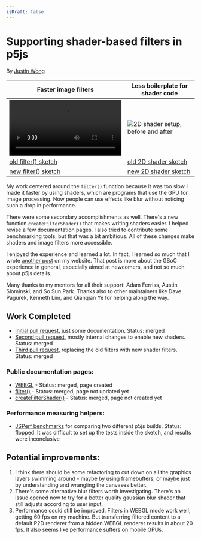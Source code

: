 ```yaml
---
isDraft: false
---
```

# Supporting shader-based filters in p5js

By [Justin Wong](https://wonger.dev)

| Faster image filters | Less boilerplate for shader code |
|-|-|
| <video src="https://github.com/wong-justin/p5.js/assets/28441593/41edb6b9-ef4c-4b2e-8b22-2237da4617d9">filter(), before and after</video> | ![2D shader setup, before and after](https://github.com/wong-justin/p5.js/assets/28441593/6bbd1627-3a01-4911-8c5c-992d63538b96) |
| [old filter() sketch](https://editor.p5js.org/jwong/sketches/oG9AOomYm) | [old 2D shader sketch](https://editor.p5js.org/jwong/sketches/ehXcWtycm) |
| [new filter() sketch](https://editor.p5js.org/jwong/sketches/nWmTF8UED) | [new 2D shader sketch](https://editor.p5js.org/jwong/sketches/T96caQxWq) |

My work centered around the `filter()` function because it was too slow.
I made it faster by using shaders, which are programs that use the GPU for image processing.
Now people can use effects like blur without noticing such a drop in performance.

There were some secondary accomplishments as well.
There's a new function `createFilterShader()` that makes writing shaders easier.
I helped revise a few documentation pages.
I also tried to contribute some benchmarking tools, but that was a bit ambitious.
All of these changes make shaders and image filters more accessible.

I enjoyed the experience and learned a lot.
In fact, I learned so much that I wrote [another post](https://wonger.dev/posts/gsoc.html) on my website.
That post is more about the GSoC experience in general, especially aimed at newcomers, and not so much about p5js details.

Many thanks to my mentors for all their support: Adam Ferriss, Austin Slominski, and So Sun Park. Thanks also to other maintainers like Dave Pagurek, Kenneth Lim, and Qianqian Ye for helping along the way.

## Work Completed

* [Initial pull request](https://github.com/processing/p5.js/pull/6167), just some documentation. Status: merged
* [Second pull request](https://github.com/processing/p5.js/pull/6237), mostly internal changes to enable new shaders. Status: merged
* [Third pull request](https://github.com/processing/p5.js/pull/6324), replacing the old filters with new shader filters. Status: merged

### Public documentation pages:

* [WEBGL](https://p5js.org/reference/#/p5/WEBGL) -  Status: merged, page created
* [filter()](https://p5js.org/reference/#/p5/filter) - Status: merged, page not updated yet
* [createFilterShader()](https://p5js.org/reference/#/p5/createFilterShader) - Status: merged, page not created yet

### Performance measuring helpers:

* [JSPerf benchmarks](https://jsperf.app/sideci) for comparing two different p5js builds. Status: flopped. It was difficult to set up the tests inside the sketch, and results were inconclusive

## Potential improvements:

1. I think there should be some refactoring to cut down on all the graphics layers swimming around - maybe by using framebuffers, or maybe just by understanding and wrangling the canvases better.
2. There's some alternative blur filters worth investigating. There's an issue opened now to try for a better quality gaussian blur shader that still adjusts according to user input.
3. Performance could still be improved. Filters in WEBGL mode work well, getting 60 fps on my machine. But transferring filtered content to a default P2D renderer from a hidden WEBGL renderer results in about 20 fps. It also seems like performance suffers on mobile GPUs.
